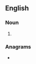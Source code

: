 ==English==

===Noun===
{{head|en|noun form}}

# {{plural of|en|android}}

===Anagrams===
* {{anagrams|en|a=addinors|Dinardos|disadorn}}